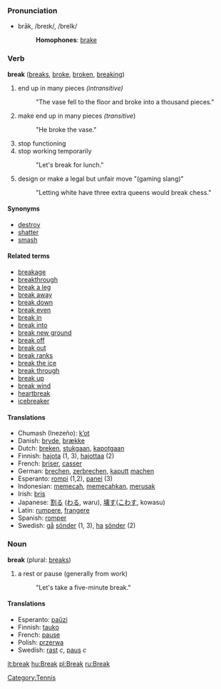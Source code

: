 ===Pronunciation===
*brāk, /breɪk/, /breIk/
*:'''Homophones''': [[brake]]
[[Category:Tennis]]
=== Verb ===
'''break''' ([[breaks]], [[broke]], [[broken]], [[breaking]])

# end up in many pieces ''(intransitive)''
#: "The vase fell to the floor and broke into a thousand pieces."
# make end up in many pieces ''(transitive'')
#: "He broke the vase."
# stop functioning
# stop working temporarily
#: "Let's break for lunch."
# design or make a legal but unfair move "(gaming slang)"
#: "Letting white have three extra queens would break chess."

==== Synonyms ====
*[[destroy]]
*[[shatter]]
*[[smash]]

====Related terms====
*[[breakage]]
*[[breakthrough]]
*[[break a leg]]
*[[break away]]
*[[break down]]
*[[break even]]
*[[break in]]
*[[break into]]
*[[break new ground]]
*[[break off]]
*[[break out]]
*[[break ranks]]
*[[break the ice]]
*[[break through]]
*[[break up]]
*[[break wind]]
*[[heartbreak]]
*[[icebreaker]]

==== Translations ====
*Chumash (Inezeño): [[kʼot]]
*Danish: [[bryde]], [[brække]]
*Dutch: [[breken]], [[stukgaan]], [[kapotgaan]]
*Finnish: [[hajota]] (1, 3), [[hajottaa]] (2)
*French: [[briser]], [[casser]]
*German: [[brechen]], [[zerbrechen]], [[kaputt]] [[machen]]
*Esperanto: [[rompi]] (1,2), [[panei]] (3)
*Indonesian: [[pecah|memecah]], [[pecah|memecahkan]], [[rusak|merusak]]
*Irish: [[bris]]
*Japanese: [[割る]] ([[わる]], waru), [[壊す]]([[こわす]], kowasu)
*Latin: [[rumpere]], [[frangere]]
*Spanish: [[romper]]
*Swedish: [[gå]] [[sönder]] (1, 3), [[ha]] [[sönder]] (2)

=== Noun ===
'''break''' (plural: [[breaks]])

# a rest or pause (generally from work)
#: "Let's take a five-minute break."

==== Translations ====
*Esperanto: [[paŭzi]]
*Finnish: [[tauko]]
*French: [[pause]]
*Polish: [[przerwa]]
*Swedish: [[rast]] ''c'', [[paus]] ''c''

[[it:break]]
[[hu:Break]]
[[pl:Break]]
[[ru:Break]]